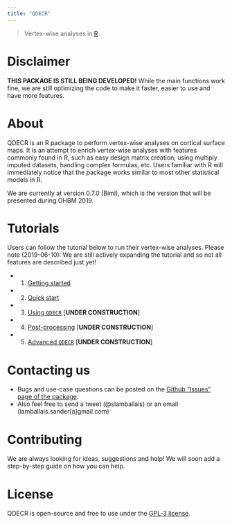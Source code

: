 ```yaml
---
title: "QDECR"
---
```


> Vertex-wise analyses in [R](https://www.r-project.org/)

# Disclaimer

**THIS PACKAGE IS STILL BEING DEVELOPED!** While the main functions work fine, we are still optimizing the code to make it faster, easier to use and have more features. 

# About 

QDECR is an R package to perform vertex-wise analyses on cortical surface maps. It is an attempt to enrich vertex-wise analyses with features commonly found in R, such as easy design matrix creation, using multiply imputed datasets, handling complex formulas, etc. Users familiar with R will immediately notice that the package works similar to most other statistical models in R. 

We are currently at version 0.7.0 (Bimi), which is the version that will be presented during OHBM 2019.

# Tutorials

Users can follow the tutorial below to run their vertex-wise analyses. Please note (2019-06-10): We are still actively expanding the tutorial and so not all features are described just yet!

* 1. [Getting started](01-getting-started.html)
* 2. [Quick start](02-quick-start.html)
* 3. [Using `QDECR`](03-using-qdecr.html) [**UNDER CONSTRUCTION**]
* 4. [Post-processing](04-post-processing.html) [**UNDER CONSTRUCTION**]
* 5. [Advanced `QDECR`](05-advanced-qdecr.html) [**UNDER CONSTRUCTION**]

# Contacting us

* Bugs and use-case questions can be posted on the [Github "Issues" page of the package](https://github.com/slamballais/QDECR/issues).
* Also feel free to send a tweet (@slamballais) or an email (lamballais.sander[a]gmail.com)

# Contributing

We are always looking for ideas, suggestions and help! We will soon add a step-by-step guide on how you can help.

# License

QDECR is open-source and free to use under the [GPL-3 license](https://en.wikipedia.org/wiki/GNU_General_Public_License).



